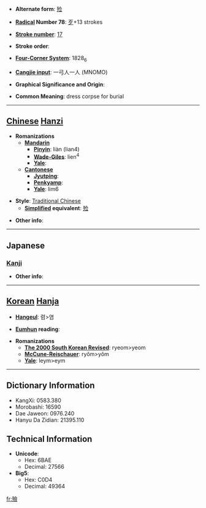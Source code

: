 * '''Alternate form''': [[殓]]

* '''[[Wiktionary:Chinese radical index| Radical]] Number 78''': [[Wiktionary:Chinese radical index 歹|歹]]+13 strokes

* '''[[Wiktionary:Chinese total strokes index|Stroke number]]''': [[Wiktionary:Chinese total strokes index 17|17]]

* '''Stroke order''': 

* '''[[Wiktionary:Chinese four corner index|Four-Corner System]]''': 1828<sub>6</sub>

* '''[[Wiktionary:Chinese Cangjie index|Cangjie input]]''': 一弓人一人 (MNOMO)

* '''Graphical Significance and Origin''': 

* '''Common Meaning''': dress corpse for burial

----

== [[Chinese]] [[Hanzi]] ==

* '''Romanizations'''
** '''[[Mandarin]]'''
*** '''[[Pinyin]]''': liàn (lian4)
*** '''[[Wade-Giles]]''': lien<sup>4</sup>
*** '''[[Yale]]''': 
** '''[[Cantonese]]'''
*** '''[[Jyutping]]''':
*** '''[[Penkyamp]]''': 
*** '''[[Yale]]''': lim6

* '''Style''': [[Traditional Chinese]] 
** '''[[Simplified Chinese|Simplified]] equivalent''': [[殓]]

* '''Other info''': 

----

==Japanese==
===[[Kanji]]===
{{kanji|on readings=[[れん]] (ren)|kun readings=[[おさめる]] (osameru)}}

* '''Other info''':  

----

== [[Korean]] [[Hanja]] ==

* '''[[Hangeul]]''': 렴>염

* '''[[Eumhun]] reading''': 

* '''Romanizations'''
** '''[[The 2000 South Korean Revised Romanization|The 2000 South Korean Revised]]''': ryeom>yeom
** '''[[McCune-Reischauer]]''': ryŏm>yŏm
** '''[[Yale]]''': leym>eym

----

== Dictionary Information ==

* KangXi: 0583.380
* Morobashi: 16590
* Dae Jaweon: 0976.240
* Hanyu Da Zidian: 21395.110

== Technical Information ==

* '''Unicode''':
** Hex: 6BAE
** Decimal: 27566
* '''Big5''':
** Hex: C0D4
** Decimal: 49364

[[fr:殮]]